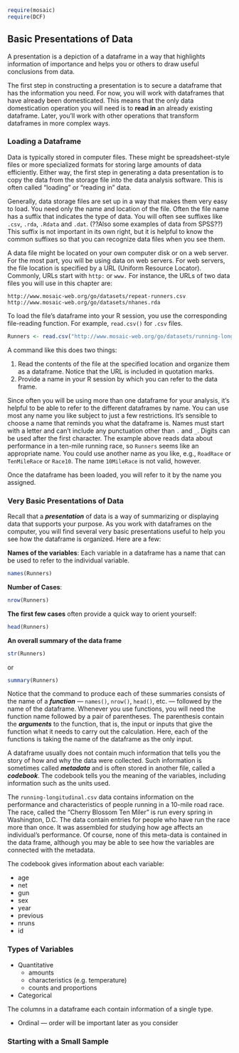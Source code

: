 ```r
require(mosaic)
require(DCF)
```


## Basic Presentations of Data

A presentation is a depiction of a dataframe in a way that highlights information of importance and helps you or others to draw useful conclusions from data.  

The first step in constructing a presentation is to secure a dataframe that has the information you need.  For now, you will work with dataframes that have already been domesticated.  This means that the only data domestication operation you will need is to **read in** an already existing dataframe.  Later, you'll work with other operations that transform dataframes in more complex ways.

### Loading a Dataframe

Data is typically stored in computer files.  These might be spreadsheet-style files or more specialized formats for storing large amounts of data efficiently.  Either way, the first step in generating a data presentation is to copy the data from the storage file into the data analysis software.  This is often called "loading" or "reading in" data.

Generally, data storage files are set up in a way that makes them very easy to load.  You need only the name and location of the file.  Often the file name has a suffix that indicates the type of data.  You will often see suffixes like `.csv`, `.rda`, `.Rdata` and `.dat`.  (??Also some examples of data from SPSS??)  This suffix is not important in its own right, but it is helpful to know the common suffixes so that you can recognize data files when you see them.

A data file might be located on your own computer disk or on a web server.  For the most part, you will be using data on web servers.  For web servers, the file location is specified by a URL (Uniform Resource Locator).  Commonly, URLs start with `http:` or `www.`  For instance, the URLs of two data files you will use in this chapter are:

    http://www.mosaic-web.org/go/datasets/repeat-runners.csv
    http://www.mosaic-web.org/go/datasets/nhanes.rda
    
To load the file's dataframe into your R session, you use the corresponding file-reading function.  For example, `read.csv()` for `.csv` files.   

```r
Runners <- read.csv("http://www.mosaic-web.org/go/datasets/running-longitudinal.csv")
```

A command like this does two things:

1. Read the contents of the file at the specified location and organize them as a dataframe.  Notice that the URL is included in quotation marks.
2. Provide a name in your R session by which you can refer to the data frame.

Since often you will be using more than one dataframe for your analysis, it's helpful to be able to refer to the different dataframes by name.  You can use most any name you like subject to just a few restrictions.  It's sensible to choose a name that reminds you what the dataframe is.  Names must start with a letter and can't include any punctuation other than `.` and `_`.  Digits can be used after the first character.  The example above reads data about performance in a ten-mile running race, so `Runners` seems like an appropriate name. You could use another name as you like, e.g., `RoadRace` or `TenMileRace` or `Race10`.  The name `10MileRace` is not valid, however.

Once the dataframe has been loaded, you will refer to it by the name you assigned.  

### Very Basic Presentations of Data

Recall that a ***presentation*** of data is a way of summarizing or displaying data that supports your purpose.  As you work with dataframes on the computer, you will find several very basic presentations useful to help you see how the dataframe is organized.  Here are a few:

**Names of the variables**: Each variable in a dataframe has a name that can be used to refer to the individual variable.
```r
names(Runners)
```

**Number of Cases**: 
```r
nrow(Runners)
```

**The first few cases** often provide a quick way to orient yourself:
```r
head(Runners)
```

**An overall summary of the data frame**
```r
str(Runners)
```
or 
```r
summary(Runners)
```

Notice that the command to produce each of these summaries consists of the name of a ***function*** --- `names()`, `nrow()`, `head()`, etc. --- followed by the name of the dataframe.  Whenever you use functions, you will need the function name followed by a pair of parentheses.  The parenthesis contain the ***arguments*** to the function, that is, the input or inputs that give the function what it needs to carry out the calculation.  Here, each of the functions is taking the name of the dataframe as the only input.

A dataframe usually does not contain much information that tells you the story of how and why the data were collected.  Such information is sometimes called ***metadata*** and is often stored in another file, called a ***codebook***.  The codebook tells you the meaning of the variables, including information such as the units used.

The `running-longitudinal.csv` data contains information on the performance and characteristics of people running in a 10-mile road race.  The race, called the "Cherry Blossom Ten Miler" is run every spring in Washington, D.C.  The data contain entries for people who have run the race more than once.  It was assembled for studying how age affects an individual's performance.  Of course, none of this meta-data is contained in the data frame, although you may be able to see how the variables are connected with the metadata.

The codebook gives information about each variable:

* age
* net
* gun
* sex
* year
* previous
* nruns
* id


### Types of Variables

* Quantitative
    * amounts
    * characteristics (e.g. temperature)
    * counts and proportions
* Categorical


The columns in a dataframe each contain information of a single type.
 
* Ordinal --- order will be important later as you consider

### Starting with a Small Sample



